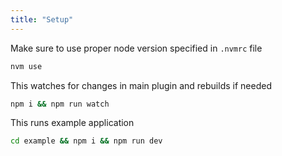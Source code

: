 ```yaml
---
title: "Setup"
---
```


Make sure to use proper node version specified in `.nvmrc` file

```bash
nvm use
```

This watches for changes in main plugin and rebuilds if needed

```bash
npm i && npm run watch
```

This runs example application

```bash
cd example && npm i && npm run dev
```